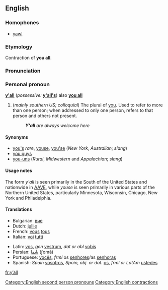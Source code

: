 ==English==

===Homophones===
*[[yawl]]

===Etymology===
Contraction of '''you all'''.

===Pronunciation===
{{IPA|/jɑl/}}

===Personal pronoun===
'''[[y]][[']][[all]]'''  (''possessive:'' '''[[y'all's]]''') also '''[[you all]]'''

# (''mainly southern US; colloquial'') The plural of [[you]].  Used to refer to more than one person; when addressed to only one person, refers to that person and others not present.
#: '''''Y'all''' are always welcome here''

====Synonyms====
*[[you's]] ''rare'', [[youse]], [[you'se]] (''New York'', ''Australian''; ''slang'')
*[[you guys]]
*[[you-uns]] (''Rural'', ''Midwestern'' and ''Appalachian''; ''slang'')

====Usage notes====
The form ''y'all'' is seen primarily in the South of the United States and nationwide in [[AAVE]], while ''youse'' is seen primarily in various parts of the Northern United States, particularly Minnesota, Wisconsin, Chicago, New York and Philadelphia.

====Translations====
{{top}}
*Bulgarian: [[вие]]
*Dutch: [[jullie]]
*French: [[vous]] [[tous]]
*Italian: [[voi]] [[tutti]] 
{{mid}}
*Latin: [[vos]], ''gen'' [[vestrum]], ''dat or abl'' [[vobis]]
*Persian: [[شُما]] (ʃomā)
*Portuguese: [[vocês]], ''frml'' os [[senhores]]/as [[senhoras]]
*Spanish: ''Spain'' [[vosotros]], ''Spain, obj. or dat.'' [[os]], ''frml or LatAm'' [[ustedes]]
{{bottom}}

[[Category:English second person pronouns]]
[[Category:English contractions]]

[[fr:y’all]]